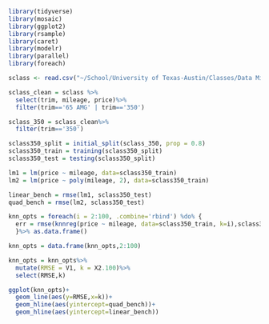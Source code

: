 ```r
library(tidyverse)
library(mosaic)
library(ggplot2)
library(rsample)
library(caret)
library(modelr)
library(parallel)
library(foreach)

sclass <- read.csv("~/School/University of Texas-Austin/Classes/Data Mining/Data/sclass.csv")

sclass_clean = sclass %>%
  select(trim, mileage, price)%>%
  filter(trim=='65 AMG' | trim=='350')

sclass_350 = sclass_clean%>%
  filter(trim=='350')

sclass350_split = initial_split(sclass_350, prop = 0.8)
sclass350_train = training(sclass350_split)
sclass350_test = testing(sclass350_split)

lm1 = lm(price ~ mileage, data=sclass350_train)
lm2 = lm(price ~ poly(mileage, 2), data=sclass350_train)

linear_bench = rmse(lm1, sclass350_test)
quad_bench = rmse(lm2, sclass350_test)

knn_opts = foreach(i = 2:100, .combine='rbind') %do% {
  err = rmse(knnreg(price ~ mileage, data=sclass350_train, k=i),sclass350_test)
  }%>% as.data.frame()

knn_opts = data.frame(knn_opts,2:100)

knn_opts = knn_opts%>%
  mutate(RMSE = V1, k = X2.100)%>%
  select(RMSE,k)

ggplot(knn_opts)+
  geom_line(aes(y=RMSE,x=k))+
  geom_hline(aes(yintercept=quad_bench))+
  geom_hline(aes(yintercept=linear_bench))


```
